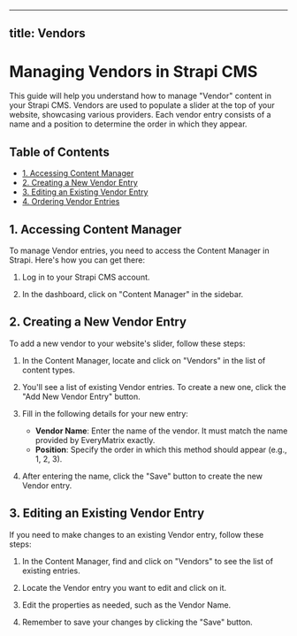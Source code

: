 
---
title: Vendors
---

# Managing Vendors in Strapi CMS

This guide will help you understand how to manage "Vendor" content in your Strapi CMS. Vendors are used to populate a slider at the top of your website, showcasing various providers. Each vendor entry consists of a name and a position to determine the order in which they appear.

## Table of Contents

- [1. Accessing Content Manager](#accessing-content-manager)
- [2. Creating a New Vendor Entry](#creating-a-new-vendor-entry)
- [3. Editing an Existing Vendor Entry](#editing-an-existing-vendor-entry)
- [4. Ordering Vendor Entries](#ordering-vendor-entries)

## 1. Accessing Content Manager

To manage Vendor entries, you need to access the Content Manager in Strapi. Here's how you can get there:

1. Log in to your Strapi CMS account.

2. In the dashboard, click on "Content Manager" in the sidebar.

## 2. Creating a New Vendor Entry

To add a new vendor to your website's slider, follow these steps:

1. In the Content Manager, locate and click on "Vendors" in the list of content types.

2. You'll see a list of existing Vendor entries. To create a new one, click the "Add New Vendor Entry" button.

3. Fill in the following details for your new entry:
   - **Vendor Name**: Enter the name of the vendor. It must match the name provided by EveryMatrix exactly.
   - **Position**: Specify the order in which this method should appear (e.g., 1, 2, 3).

4. After entering the name, click the "Save" button to create the new Vendor entry.

## 3. Editing an Existing Vendor Entry

If you need to make changes to an existing Vendor entry, follow these steps:

1. In the Content Manager, find and click on "Vendors" to see the list of existing entries.

2. Locate the Vendor entry you want to edit and click on it.

3. Edit the properties as needed, such as the Vendor Name.

4. Remember to save your changes by clicking the "Save" button.